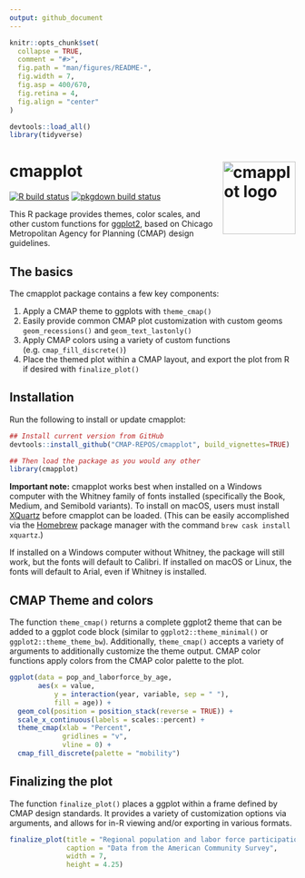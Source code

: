 ```yaml
---
output: github_document
---
```


```r
knitr::opts_chunk$set(
  collapse = TRUE,
  comment = "#>",
  fig.path = "man/figures/README-",
  fig.width = 7,
  fig.asp = 400/670,
  fig.retina = 4,
  fig.align = "center"
)

devtools::load_all()
library(tidyverse)
```

# cmapplot <img src="man/figures/logo.png" align="right" alt="cmapplot logo" width="128" />

<!-- badges: start -->
[![R build status](https://github.com/CMAP-REPOS/cmapplot/workflows/R-CMD-check/badge.svg)](https://github.com/CMAP-REPOS/cmapplot/actions?query=workflow%3AR-CMD-check)
[![pkgdown build status](https://github.com/CMAP-REPOS/cmapplot/workflows/pkgdown/badge.svg)](https://github.com/CMAP-REPOS/cmapplot/actions?query=workflow%3Apkgdown)
<!-- badges: end -->

This R package provides themes, color scales, and other custom functions for [ggplot2](https://github.com/tidyverse/ggplot2), based on Chicago Metropolitan Agency for Planning (CMAP) design guidelines.

## The basics
The cmapplot package contains a few key components:

1. Apply a CMAP theme to ggplots with `theme_cmap()`
2. Easily provide common CMAP plot customization with custom geoms `geom_recessions()` and `geom_text_lastonly()`
3. Apply CMAP colors using a variety of custom functions (e.g. `cmap_fill_discrete()`)
4. Place the themed plot within a CMAP layout, and export the plot from R if desired with `finalize_plot()` 


## Installation

Run the following to install or update cmapplot:

```r
## Install current version from GitHub
devtools::install_github("CMAP-REPOS/cmapplot", build_vignettes=TRUE)

## Then load the package as you would any other
library(cmapplot)
```

**Important note:** cmapplot works best when installed on a Windows computer with the Whitney family of fonts installed (specifically the Book, Medium, and Semibold variants). To install on macOS, users must install [XQuartz](https://www.xquartz.org) before cmapplot can be loaded. (This can be easily accomplished via the [Homebrew](https://brew.sh) package manager with the command `brew cask install xquartz`.)

If installed on a Windows computer without Whitney, the package will still work, but the fonts will default to Calibri. If installed on macOS or Linux, the fonts will default to Arial, even if Whitney is installed.

## CMAP Theme and colors

The function `theme_cmap()` returns a complete ggplot2 theme that can be added to a ggplot code block (similar to `ggplot2::theme_minimal()` or `ggplot2::theme_theme_bw`). Additionally, `theme_cmap()` accepts a variety of arguments to additionally customize the theme output. CMAP color functions apply colors from the CMAP color palette to the plot.

```r
ggplot(data = pop_and_laborforce_by_age, 
       aes(x = value,
           y = interaction(year, variable, sep = " "),
           fill = age)) +
  geom_col(position = position_stack(reverse = TRUE)) +
  scale_x_continuous(labels = scales::percent) +
  theme_cmap(xlab = "Percent",
             gridlines = "v",
             vline = 0) +
  cmap_fill_discrete(palette = "mobility")
```


## Finalizing the plot
The function `finalize_plot()` places a ggplot within a frame defined by CMAP design standards. It provides a variety of customization options via arguments, and allows for in-R viewing and/or exporting in various formats.

```r
finalize_plot(title = "Regional population and labor force participation",
              caption = "Data from the American Community Survey",
              width = 7,
              height = 4.25)

```




